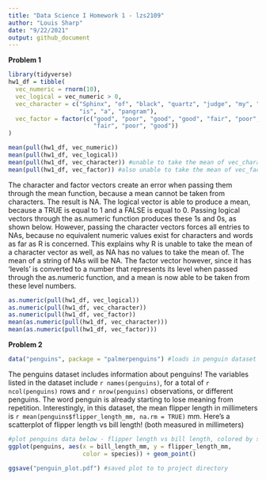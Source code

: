 ```yaml
---
title: "Data Science I Homework 1 - lzs2109"
author: "Louis Sharp"
date: "9/22/2021"
output: github_document
---
```


**Problem 1**

```r
library(tidyverse)
hw1_df = tibble(
  vec_numeric = rnorm(10),
  vec_logical = vec_numeric > 0,
  vec_character = c("Sphinx", "of", "black", "quartz", "judge", "my", "vow", 
                    "is", "a", "pangram"),
  vec_factor = factor(c("good", "poor", "good", "good", "fair", "poor", "fair", 
                        "fair", "poor", "good"))
)

mean(pull(hw1_df, vec_numeric))
mean(pull(hw1_df, vec_logical))
mean(pull(hw1_df, vec_character)) #unable to take the mean of vec_character
mean(pull(hw1_df, vec_factor)) #also unable to take the mean of vec_factor
```

The character and factor vectors create an error when passing them through the mean
function, because a mean cannot be taken from characters. The result is NA. 
The logical vector is able to produce a mean, because a TRUE is equal to 1 and a 
FALSE is equal to 0. Passing logical vectors through the as.numeric function produces 
these 1s and 0s, as shown below. However, passing the character vectors forces all
entries to NAs, because no equivalent numeric values exist for characters and
words as far as R is concerned. This explains why R is unable to take the mean
of a character vector as well, as NA has no values to take the mean of. The mean
of a string of NAs will be NA. The factor vector however, since it has 'levels'
is converted to a number that represents its level when passed through the as.numeric
function, and a mean is now able to be taken from these level numbers.

```r
as.numeric(pull(hw1_df, vec_logical))
as.numeric(pull(hw1_df, vec_character))
as.numeric(pull(hw1_df, vec_factor))
mean(as.numeric(pull(hw1_df, vec_character)))
mean(as.numeric(pull(hw1_df, vec_factor)))
```

**Problem 2**

```r
data("penguins", package = "palmerpenguins") #loads in penguin dataset
```

The penguins dataset includes information about penguins! The variables listed
in the dataset include `r names(penguins)`, for a total of `r ncol(penguins)`
rows and `r nrow(penguins)` observations, or different penguins. The word 
penguin is already starting to lose meaning from repetition. Interestingly, in
this dataset, the mean flipper length in millimeters 
is `r mean(penguins$flipper_length_mm, na.rm = TRUE)` mm. Here's a scatterplot
of flipper length vs bill length! (both measured in millimeters)

```r
#plot penguins data below - flipper length vs bill length, colored by species
ggplot(penguins, aes(x = bill_length_mm, y = flipper_length_mm, 
                     color = species)) + geom_point()

ggsave("penguin_plot.pdf") #saved plot to to project directory
```
